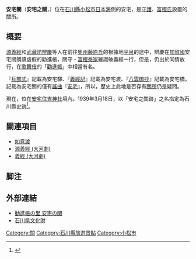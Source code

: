 '''安宅關'''（'''安宅之關'''，{{jpn|j=安宅の関|hg=あたかのせき}}）位在[[石川縣|石川縣]][[小松市|小松市]][[日本海|日本海]]側的安宅，是[[守護|守護]]、[[富樫氏|富樫氏]]設置的[[關所|關所]]。

== 概要 ==
[[源義經|源義經]]和[[武藏坊辨慶|武藏坊辨慶]]等人在前往[[奧州藤原氏|奧州藤原氏]]的根據地[[平泉町|平泉]]的途中，辨慶在[[加賀國|加賀國]]安宅關朗讀虛假的勸進帳，關守・[[富樫泰家|富樫泰家]]雖識破義經一行，但是，仍出於同情放行，在[[歌舞伎|歌舞伎]]的「[[勸進帳|勸進帳]]」中相當有名。

『[[兵部式|兵部式]]』記載為安宅驛、『[[義經記|義經記]]』記載為安宅渡、『[[八雲御抄|八雲御抄]]』記載為安宅橋，記載為安宅關的僅有[[謠曲|謠曲]]『[[安宅|安宅]]』，所以，歷史上此地是否存有[[關所|關所]]仍是疑問。

現在，位在[[安宅住吉神社|安宅住吉神社]]境內。1939年3月18日，以「安宅之關跡」之名指定為石川縣史跡<ref>{{Cite web |author= |date=2010-09-21 |url=http://www.pref.ishikawa.lg.jp/kyoiku/bunkazai/siseki/ken1-1.html |title=安宅の関跡・吉光の一里塚 |publisher=石川縣 |accessdate=2013-04-01 |archive-date=2019-11-15 |archive-url=https://web.archive.org/web/20191115011903/https://www.pref.ishikawa.lg.jp/kyoiku/bunkazai/siseki/ken1-1.html |dead-url=no }}</ref>。

== 關連項目 ==
* [[如意渡|如意渡]]
* [[源義經_(大河劇)|源義經 (大河劇)]]
* [[義經_(大河劇)|義經 (大河劇)]]

== 脚注 ==
{{Reflist}}

== 外部連結 ==
* [https://web.archive.org/web/20150623151050/http://ataka-no-seki.or.jp/ 勧進帳の里 安宅の関]
* [http://www.pref.ishikawa.jp/kyoiku/bunkazai/siseki/ken1-1.htm 石川県文化財] {{Wayback|url=http://www.pref.ishikawa.jp/kyoiku/bunkazai/siseki/ken1-1.htm |date=20090623235939 }}

[[Category:關|Category:關]]
[[Category:石川縣旅遊景點|Category:石川縣旅遊景點]]
[[Category:小松市|Category:小松市]]
